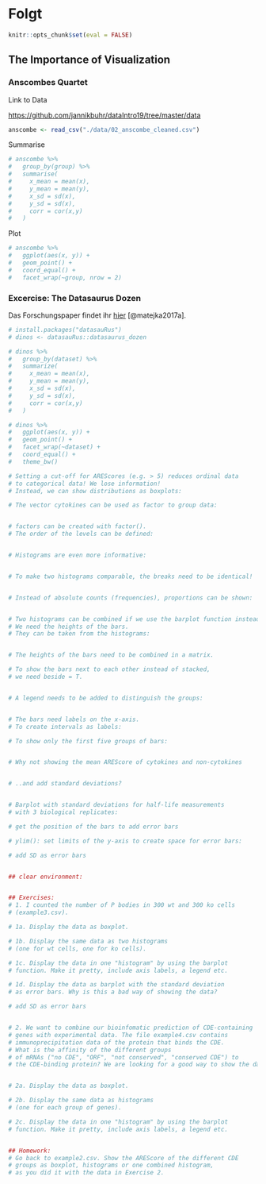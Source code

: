# Folgt {#day3}

```r
knitr::opts_chunk$set(eval = FALSE)
```

## The Importance of Visualization

### Anscombes Quartet

Link to Data

[https://github.com/jannikbuhr/dataIntro19/tree/master/data](https://github.com/jannikbuhr/dataIntro19/tree/master/data)

```r
anscombe <- read_csv("./data/02_anscombe_cleaned.csv")
```

Summarise

```r
# anscombe %>% 
#   group_by(group) %>% 
#   summarise(
#     x_mean = mean(x),
#     y_mean = mean(y),
#     x_sd = sd(x),
#     y_sd = sd(x),
#     corr = cor(x,y)
#   )
```

Plot

```r
# anscombe %>% 
#   ggplot(aes(x, y)) +
#   geom_point() +
#   coord_equal() +
#   facet_wrap(~group, nrow = 2)
```

### Excercise: The Datasaurus Dozen

Das Forschungspaper findet ihr [hier](https://www.autodeskresearch.com/publications/samestats)
[@matejka2017a].

```r
# install.packages("datasauRus")
# dinos <- datasauRus::datasaurus_dozen
```

```r
# dinos %>%
#   group_by(dataset) %>% 
#   summarize(
#     x_mean = mean(x),
#     y_mean = mean(y),
#     x_sd = sd(x),
#     y_sd = sd(x),
#     corr = cor(x,y)
#   )
```



```r
# dinos %>% 
#   ggplot(aes(x, y)) +
#   geom_point() +
#   facet_wrap(~dataset) +
#   coord_equal() +
#   theme_bw()
```



```r
# Setting a cut-off for AREScores (e.g. > 5) reduces ordinal data 
# to categorical data! We lose information!
# Instead, we can show distributions as boxplots:

# The vector cytokines can be used as factor to group data:


# factors can be created with factor().
# The order of the levels can be defined:


# Histograms are even more informative:


# To make two histograms comparable, the breaks need to be identical!


# Instead of absolute counts (frequencies), proportions can be shown:


# Two histograms can be combined if we use the barplot function instead.
# We need the heights of the bars. 
# They can be taken from the histograms:


# The heights of the bars need to be combined in a matrix.

# To show the bars next to each other instead of stacked, 
# we need beside = T.


# A legend needs to be added to distinguish the groups:


# The bars need labels on the x-axis.
# To create intervals as labels:

# To show only the first five groups of bars:


# Why not showing the mean AREScore of cytokines and non-cytokines 


# ..and add standard deviations? 


# Barplot with standard deviations for half-life measurements
# with 3 biological replicates:

# get the position of the bars to add error bars

# ylim(): set limits of the y-axis to create space for error bars:

# add SD as error bars


## clear environment:


## Exercises:
# 1. I counted the number of P bodies in 300 wt and 300 ko cells 
# (example3.csv).

# 1a. Display the data as boxplot. 

# 1b. Display the same data as two histograms 
# (one for wt cells, one for ko cells).  

# 1c. Display the data in one "histogram" by using the barplot 
# function. Make it pretty, include axis labels, a legend etc.

# 1d. Display the data as barplot with the standard deviation 
# as error bars. Why is this a bad way of showing the data? 

# add SD as error bars


# 2. We want to combine our bioinfomatic prediction of CDE-containing
# genes with experimental data. The file example4.csv contains
# immunoprecipitation data of the protein that binds the CDE. 
# What is the affinity of the different groups
# of mRNAs ("no CDE", "ORF", "not conserved", "conserved CDE") to
# the CDE-binding protein? We are looking for a good way to show the data.


# 2a. Display the data as boxplot. 

# 2b. Display the same data as histograms 
# (one for each group of genes). 

# 2c. Display the data in one "histogram" by using the barplot 
# function. Make it pretty, include axis labels, a legend etc.


## Homework: 
# Go back to example2.csv. Show the AREScore of the different CDE 
# groups as boxplot, histograms or one combined histogram, 
# as you did it with the data in Exercise 2.
```

